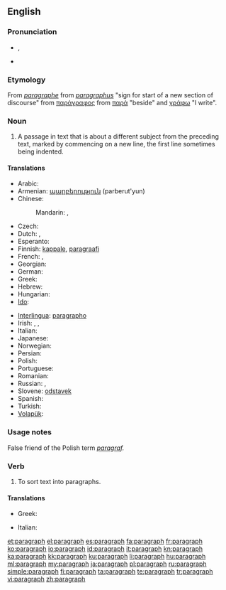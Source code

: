 ==English==

===Pronunciation===
* {{IPA|/ˈpɛɹəɡɹæf/}}, {{SAMPA|/"pEr\@gr\{f/}}
* {{audio|en-us-paragraph.ogg|Audio (US)}}

===Etymology===
From {{etyl|frm}} ''[[paragraphe]]'' from {{etyl|la}} ''[[paragraphus]]'' "sign for start of a new section of discourse" from {{etyl|grc}} [[παράγραφος]] from [[παρά]] "beside" and [[γράφω]] "I write".

===Noun===
{{wikipedia}}
{{en-noun}}

# A passage in text that is about a different subject from the preceding text, marked by commencing on a new line, the first line sometimes being indented.

====Translations====
{{trans-top|passage in text}}
* Arabic: {{t|ar|فقرة|f|tr=fíqra}}
* Armenian: [[պարբերություն]] (parberut'yun)
* Chinese:
*: Mandarin: {{t-|cmn|段|tr=duàn|sc=Hani}},  {{t-|cmn|段落|tr=duànluò|sc=Hani}}
* Czech: {{t-|cs|odstavec|m}}
* Dutch: {{t+|nl|alinea|f}}, {{t-|nl|paragraaf|m}}
* Esperanto: {{t-|eo|paragrafo|xs=Esperanto}}
* Finnish: [[kappale]], [[paragraafi]]
* French: {{t+|fr|paragraphe|m}},  {{t+|fr|alinéa|m}}
* Georgian: {{t+|ka|აბზაცი|tr=abzac'i|sc=Geor|xs=Georgian}}
* German: {{t+|de|Absatz|m}}
* Greek: {{t+|el|παράγραφος|f|tr=parágrafos}}
* Hebrew: {{t-|he|פסקה|f|tr=piská}}
* Hungarian: {{t+|hu|bekezdés}}
* [[Ido]]: {{t+|io|paragrafo|xs=Ido}}
{{trans-mid}}
* [[Interlingua]]: [[paragrapho]]
* Irish: {{t-|ga|paragraf|m|xs=Irish}}, {{t-|ga|alt|m|xs=Irish}}, {{t-|ga|mír|f|xs=Irish}}
* Italian: {{t+|it|paragrafo|m}}
* Japanese: {{t-|ja|段落|tr=だんらく, danraku}}
* Norwegian: {{t-|no|avsnitt}}
* Persian: {{t+|fa|بند|tr=bănd|xs=Persian}}
* Polish: {{t+|pl|akapit|m}}
* Portuguese: {{t+|pt|parágrafo|m}}
* Romanian: {{t+|ro|paragraf|n}}
* Russian: {{t+|ru|параграф|m|tr=parágraf}}, {{t+|ru|абзац|m|tr=abzác}}
* Slovene: [[odstavek]] {{m}}
* Spanish: {{t+|es|párrafo|m}}
* Turkish: {{t+|tr|paragraf}}
* [[Volapük]]: {{t+|vo|bagaf|xs=Volapük}}
{{trans-bottom}}

===Usage notes===
False friend of the Polish term ''[[paragraf]].''

===Verb===
{{en-verb}}

# To sort text into paragraphs.

====Translations====
{{trans-top|sort text into paragraphs}}
* Greek: {{t|el|παραγραφοποιώ|tr=paragrafopoió}}
{{trans-mid}}
* Italian: {{t-|it|paragrafare}}
{{trans-bottom}}

[[et:paragraph]]
[[el:paragraph]]
[[es:paragraph]]
[[fa:paragraph]]
[[fr:paragraph]]
[[ko:paragraph]]
[[io:paragraph]]
[[id:paragraph]]
[[it:paragraph]]
[[kn:paragraph]]
[[ka:paragraph]]
[[kk:paragraph]]
[[ku:paragraph]]
[[li:paragraph]]
[[hu:paragraph]]
[[ml:paragraph]]
[[my:paragraph]]
[[ja:paragraph]]
[[pl:paragraph]]
[[ru:paragraph]]
[[simple:paragraph]]
[[fi:paragraph]]
[[ta:paragraph]]
[[te:paragraph]]
[[tr:paragraph]]
[[vi:paragraph]]
[[zh:paragraph]]